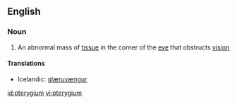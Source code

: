 ==English==

===Noun===
{{wikipedia}}
{{en-noun|pl2=pterygia}}

#{{medicine}} An abnormal mass of [[tissue]] in the corner of the [[eye]] that obstructs [[vision]]

====Translations====
{{trans-top|an abnormal mass of tissue in the corner of the eye}}
*Icelandic: [[glæruvængur]] {{m}}
{{trans-mid}}
{{trans-bottom}}

[[id:pterygium]]
[[vi:pterygium]]